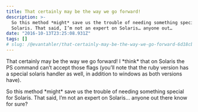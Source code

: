 ```yaml
---
title: That certainly may be the way we go forward!
description: >-
  So this method *might* save us the trouble of needing something special for
  Solaris. That said, I’m not an expert on Solaris… anyone out…
date: "2016-10-13T23:25:08.931Z"
tags: []
# slug: /@evantahler/that-certainly-may-be-the-way-we-go-forward-6d18cbc0d001
---
```


That certainly may be the way we go forward! I \*think\* that on Solaris the PS command can’t accept those flags (you’ll note that the ruby version has a special solaris handler as well, in addition to windows as both versions have).

So this method \*might\* save us the trouble of needing something special for Solaris. That said, I’m not an expert on Solaris… anyone out there know for sure?
